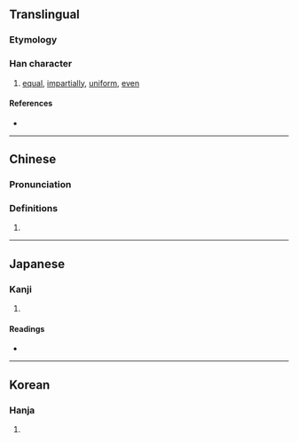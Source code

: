 {{character info/new}}
{{also|匀}}
==Translingual==

===Etymology===
{{Han etyl}}

===Han character===
{{Han char|rn=20|rad=勹|as=02|sn=4|four=27120|canj=PMM|ids=⿹勹二}}

# [[equal]], [[impartially]], [[uniform]], [[even]]

====References====
* {{Han ref|kx=0150.200|dkj=02496|dj=0339.090|hdz=10255.010|uh=52FB|ud=21243|bh=A4C3|bd=42179}}

----

==Chinese==
{{zh-forms|s=匀}}

===Pronunciation===
{{zh-pron
|m=yún
|c=wan4
|h=pfs=
|md=
|mn=ûn
|w=
|mc=y
|oc=y
|cat=
}}

===Definitions===
{{zh-hanzi}}

# {{rfdef|lang=zh}}

----

==Japanese==

===Kanji===
{{ja-kanji|grade=|rs=勹02}}

# {{defn|lang=ja|sort=勹02}}

====Readings====
* {{ja-readings|on=[[いん]] (in)|kun=[[すくない]] (sukunai), [[ひとしい]] (hitoshii)}}

----

==Korean==

===Hanja===
{{ko-hanja|hangeul=[[균]], [[윤]]|rv=gyun, yun|mr=kyun, yun}}

# {{defn|lang=ko|sort=勹02}}